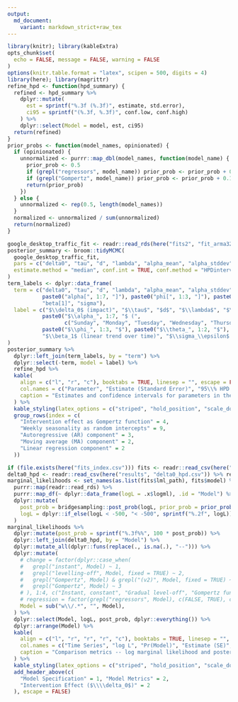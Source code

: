 ```yaml
---
output:
  md_document:
    variant: markdown_strict+raw_tex
---
```

\clearpage

\normalsize

```r
library(knitr); library(kableExtra)
opts_chunk$set(
  echo = FALSE, message = FALSE, warning = FALSE
)
options(knitr.table.format = "latex", scipen = 500, digits = 4)
library(here); library(magrittr)
refine_hpd <- function(hpd_summary) {
  refined <- hpd_summary %>%
    dplyr::mutate(
      est = sprintf("%.3f (%.3f)", estimate, std.error),
      ci95 = sprintf("(%.3f, %.3f)", conf.low, conf.high)
    ) %>%
    dplyr::select(Model = model, est, ci95)
  return(refined)
}
prior_probs <- function(model_names, opinionated) {
  if (opinionated) {
    unnormalized <- purrr::map_dbl(model_names, function(model_name) {
      prior_prob <- 0.5
      if (grepl("regressors", model_name)) prior_prob <- prior_prob + 0.2
      if (grepl("Gompertz", model_name)) prior_prob <- prior_prob + 0.1
      return(prior_prob)
    })
  } else {
    unnormalized <- rep(0.5, length(model_names))
  }
  normalized <- unnormalized / sum(unnormalized)
  return(normalized)
}
```


\section*{Appendix}

```r
google_desktop_traffic_fit <- readr::read_rds(here("fits2", "fit_arma32r5ev2.rds"))
posterior_summary <- broom::tidyMCMC(
  google_desktop_traffic_fit,
  pars = c("delta0", "tau", "d", "lambda", "alpha_mean", "alpha_stddev", "alpha", "phi", "theta", "beta", "sigma"),
  estimate.method = "median", conf.int = TRUE, conf.method = "HPDinterval"
)
term_labels <- dplyr::data_frame(
  term = c("delta0", "tau", "d", "lambda", "alpha_mean", "alpha_stddev",
           paste0("alpha[", 1:7, "]"), paste0("phi[", 1:3, "]"), paste0("theta[", 1:2, "]"),
           "beta[1]", "sigma"),
  label = c("$\\delta_0$ (impact)", "$\\tau$", "$d$", "$\\lambda$", "$\\mu_\\alpha$ (daily average)", "$\\sigma_\\alpha$",
           paste0("$\\alpha_", 1:7, "$ (",
                  c("Sunday", "Monday", "Tuesday", "Wednesday", "Thursday", "Friday", "Saturday"), ")"),
           paste0("$\\phi_", 1:3, "$"), paste0("$\\theta_", 1:2, "$"),
           "$\\beta_1$ (linear trend over time)", "$\\sigma_\\epsilon$ (daily noise variability)")
)
posterior_summary %>%
  dplyr::left_join(term_labels, by = "term") %>%
  dplyr::select(-term, model = label) %>%
  refine_hpd %>%
  kable(
    align = c("l", "r", "c"), booktabs = TRUE, linesep = "", escape = FALSE,
    col.names = c("Parameter", "Estimate (Standard Error)", "95\\% HPD Interval"),
    caption = "Estimates and confidence intervals for parameters in the model of desktop traffic to the Italian Wikipedia from Google. The model was fit to pageview counts \\emph{in millions}. For example, when reading the table, $\\alpha_1 = 1.461$ indicates 1.46M pageviews on average on Sunday."
  ) %>%
  kable_styling(latex_options = c("striped", "hold_position", "scale_down")) %>%
  group_rows(index = c(
    "Intervention effect as Gompertz function" = 4,
    "Weekly seasonality as random intercepts" = 9,
    "Autoregressive (AR) component" = 3,
    "Moving average (MA) component" = 2,
    "Linear regression component" = 2
  ))
```

```r
if (file.exists(here("fits_index.csv"))) fits <- readr::read_csv(here("fits_index.csv"))
delta0_hpd <- readr::read_csv(here("results", "delta0_hpd.csv")) %>% refine_hpd
marginal_likelihoods <- set_names(as.list(fits$lml_path), fits$model) %>%
  purrr::map(readr::read_rds) %>%
  purrr::map_df(~ dplyr::data_frame(logL = .x$logml), .id = "Model") %>%
  dplyr::mutate(
    post_prob = bridgesampling::post_prob(logL, prior_prob = prior_probs(Model, opinionated = FALSE)),
    logL = dplyr::if_else(logL < -500, "< -500", sprintf("%.2f", logL))
  )
marginal_likelihoods %>%
  dplyr::mutate(post_prob = sprintf("%.3f%%", 100 * post_prob)) %>%
  dplyr::left_join(delta0_hpd, by = "Model") %>%
  dplyr::mutate_all(dplyr::funs(replace(., is.na(.), "--"))) %>%
  dplyr::mutate(
    # change = factor(dplyr::case_when(
    #   grepl("instant", Model) ~ 1,
    #   grepl("levelling-off", Model, fixed = TRUE) ~ 2,
    #   grepl("Gompertz", Model) & grepl("(v2)", Model, fixed = TRUE) ~ 4,
    #   grepl("Gompertz", Model) ~ 3
    # ), 1:4, c("Instant, constant", "Gradual level-off", "Gompertz function", "Gompertsz (v2)")),
    # regression = factor(grepl("regressors", Model), c(FALSE, TRUE), c("No", "Yes")),
    Model = sub("w\\/.*", "", Model),
  ) %>%
  dplyr::select(Model, logL, post_prob, dplyr::everything()) %>%
  dplyr::arrange(Model) %>%
  kable(
    align = c("l", "r", "r", "r", "c"), booktabs = TRUE, linesep = "",
    col.names = c("Time Series", "log L", "Pr(Model)", "Estimate (SE)", "95% CI"),
    caption = "Comparison metrics -- log marginal likelihood and posterior model probability (probability of model given data) -- of various models of desktop traffic from Google, with point estimate, standard error (SE), and 95\\% credible interval from the fitted models for intervention effect $\\delta_0$ and growth rate $\\lambda$. These were quickly fitted to get a sense of which model to go with, so the estimates in the final model differ due to more extensive MCMC sampling."
  ) %>%
  kable_styling(latex_options = c("striped", "hold_position", "scale_down")) %>%
  add_header_above(c(
    "Model Specification" = 1, "Model Metrics" = 2,
    "Intervention Effect ($\\\\delta_0$)" = 2
  ), escape = FALSE)
```
